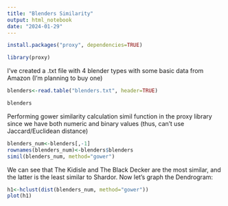 ---
title: "Blenders Similarity"
output: html_notebook
date: "2024-01-29"
---

```{r blenders}
install.packages("proxy", dependencies=TRUE)
```

```{r}
library(proxy)
```

I've created a .txt file with 4 blender types with some basic data from Amazon (I'm planning to buy one)

```{r}
blenders<-read.table("blenders.txt", header=TRUE)
```

```{r}
blenders
```

Performing gower similarity calculation simil function in the proxy library since we have both numeric and binary values (thus, can't use Jaccard/Euclidean distance)

```{r}
blenders_num<-blenders[,-1]
rownames(blenders_num)<-blenders$blenders
simil(blenders_num, method="gower")
```

We can see that The Kidisle and The Black Decker are the most similar, and the latter is the least similar to Shardor. Now let's graph the Dendrogram:

```{r}
h1<-hclust(dist(blenders_num, method="gower"))
plot(h1)
```
